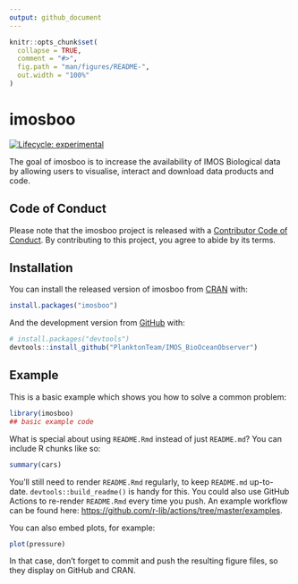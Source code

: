```yaml
---
output: github_document
---
```


<!-- README.md is generated from README.Rmd. Please edit that file -->

```r
knitr::opts_chunk$set(
  collapse = TRUE,
  comment = "#>",
  fig.path = "man/figures/README-",
  out.width = "100%"
)
```

# imosboo

<!-- badges: start -->
[![Lifecycle: experimental](https://img.shields.io/badge/lifecycle-experimental-orange.svg)](https://lifecycle.r-lib.org/articles/stages.html#experimental)
<!-- badges: end -->

The goal of imosboo is to increase the availability of IMOS Biological data by allowing users to visualise, interact and download data products and code.

## Code of Conduct

Please note that the imosboo project is released with a [Contributor Code of Conduct](https://contributor-covenant.org/version/2/0/CODE_OF_CONDUCT.html). By contributing to this project, you agree to abide by its terms.

## Installation

You can install the released version of imosboo from [CRAN](https://CRAN.R-project.org) with:

``` r
install.packages("imosboo")
```

And the development version from [GitHub](https://github.com/) with:

``` r
# install.packages("devtools")
devtools::install_github("PlanktonTeam/IMOS_BioOceanObserver")
```
## Example

This is a basic example which shows you how to solve a common problem:

```r
library(imosboo)
## basic example code
```

What is special about using `README.Rmd` instead of just `README.md`? You can include R chunks like so:

```r
summary(cars)
```

You'll still need to render `README.Rmd` regularly, to keep `README.md` up-to-date. `devtools::build_readme()` is handy for this. You could also use GitHub Actions to re-render `README.Rmd` every time you push. An example workflow can be found here: <https://github.com/r-lib/actions/tree/master/examples>.

You can also embed plots, for example:

```r
plot(pressure)
```

In that case, don't forget to commit and push the resulting figure files, so they display on GitHub and CRAN.
